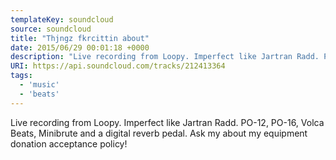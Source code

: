 ---
templateKey: soundcloud
source: soundcloud
title: "Thjngz fkrcittin about"
date: 2015/06/29 00:01:18 +0000
description: "Live recording from Loopy. Imperfect like Jartran Radd. PO-12, PO-16, Volca Beats, Minibrute and a digital reverb pedal. Ask my about my equipment donation acceptance policy!"
URI: https://api.soundcloud.com/tracks/212413364
tags: 
  - 'music'
  - 'beats'
---

Live recording from Loopy. Imperfect like Jartran Radd. PO-12, PO-16, Volca Beats, Minibrute and a digital reverb pedal. Ask my about my equipment donation acceptance policy!
